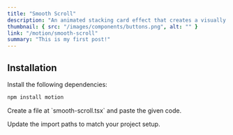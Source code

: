```yaml
---
title: "Smooth Scroll"
description: "An animated stacking card effect that creates a visually engaging experience by layering and animating cards with smooth transitions."
thumbnail: { src: "/images/components/buttons.png", alt: "" }
link: "/motion/smooth-scroll"
summary: "This is my first post!"
---
```



## Installation

<Steps>
<Step>
Install the following dependencies:
</Step>

```bash
npm install motion
```

<Step>
Create a file at `smooth-scroll.tsx` and paste the given code.
</Step>


<Step>Update the import paths to match your project setup.</Step>

</Steps>
